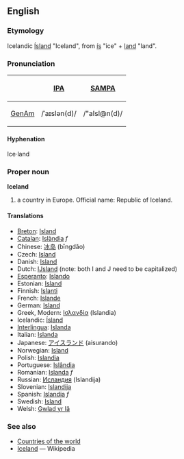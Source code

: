 ==English==
===Etymology===
Icelandic [[Ísland]] "Iceland", from [[ís]] "ice" + [[land]] "land".

===Pronunciation===
{| border=1 cellpadding=5
! !! [[w:IPA|IPA]] !! [[w:SAMPA|SAMPA]]
|-
! [[GenAm]]
| /ˈaɪslən(d)/ || /"aIsl@n(d)/
|}

====Hyphenation====
Ice·land

===Proper noun===
'''Iceland'''
# a country in Europe. Official name: Republic of Iceland.

====Translations====
*[[Breton]]: [[Island]]
*[[Catalan]]: [[Islàndia]] ''f''
*Chinese: [[冰岛]] (bīngdǎo)
*Czech: [[Island]]
*Danish: [[Island]]
*Dutch: [[IJsland]] (note: both I and J need to be capitalized)
*[[Esperanto]]: [[Islando]]
*Estonian: [[Island]]
*Finnish: [[Islanti]]
*French: [[Islande]]
*German: [[Island]]
*Greek, Modern: [[Ισλανδία]] (Islandia)
*Icelandic: [[Ísland]]
*[[Interlingua]]: [[Islanda]]
*Italian: [[Islanda]]
*Japanese: [[アイスランド]] (aisurando)
*Norwegian: [[Island]]
*Polish: [[Islandia]]
*Portuguese: [[Islândia]]
*Romanian: [[Islanda]] ''f''
*Russian: [[Исландия]] (Islandija)
*Slovenian: [[Islandija]]
*Spanish: [[Islandia]] ''f''
*Swedish: [[Island]]
*Welsh: [[Gwlad yr Iâ]]

===See also===
* [[Countries of the world]]
* [[w:Iceland|Iceland]] — Wikipedia